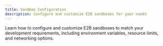 ```yaml
---
title: Sandbox Configuration
description: Configure and customize E2B sandboxes for your needs
---
```


Learn how to configure and customize E2B sandboxes to match your development requirements, including environment variables, resource limits, and networking options.
